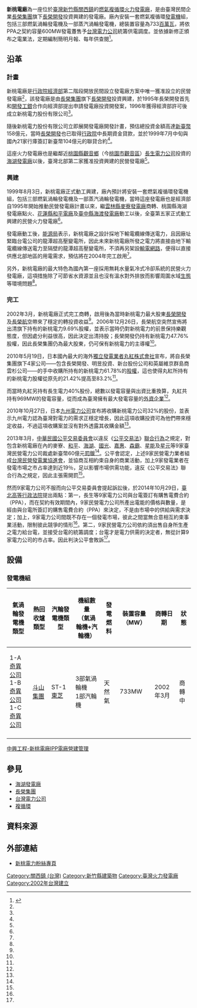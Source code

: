 {{Infobox power station 
| name               = 新桃電廠
| official_name      = [[新桃電力股份有限公司|新桃電力股份有限公司]]新桃電廠
| image              = File:新桃發電廠.png
| image_size         = 300px
| image_caption      = 新桃電廠
| image_alt          = 
| location_map       = Taiwan
| location_map_width = 
| location_map_text  = 
| lat_d     = 24
| lat_m     = 48
| lat_s     = 51.5
| lat_NS    = N
| long_d    = 121
| long_m    = 11
| long_s    = 51.8
| long_EW   = E
| coordinates_type   = type:landmark
| coordinates_display= inline,title
| coordinates_ref    = 
|country             = {{ROC-TWN}}
|locale              = [[新竹縣|新竹縣]][[關西鎮_(台灣)|關西鎮]]仁安里5鄰台電新村66號
|owner               = [[新桃電力公司|新桃電力公司]]
|operator            = [[新桃電力公司|新桃電力公司]]
|developer           = 
|constructor         = 
| construction_began = 1999年8月3日
| commissioned       = 2002年3月
| cost               = 新臺幣158億元
| licence_expires    = 
| decommissioned     = 
|status              = 商轉中
| th_fuel_primary        = [[液化天然氣|液化天然氣]]
| th_fuel_secondary      = 
| th_fuel_tertiary       = 
| th_technology          = 燃氣複循環發電
| th_feed_mine           = 
| th_cogeneration        = 
| th_combined_cycle      = 3部氣渦輪發電機+1部汽渦輪發電機
| th_cooling_source      = 氣冷式
| ps_units_operational   = 1
| ps_units_manu_model    = 
| ps_units_uc            = 
| ps_units_planned       = 
| ps_units_cancelled     = 
| ps_units_decommissioned= 
| ps_thermal_capacity    = 
| ps_electrical_capacity = 733MW
| ps_electrical_cap_fac  = 
| ps_storage_hours       = 
| ps_annual_generation   = 
| website                = 
| extra                  = 
| as_of              = 2016-11-13
}}
'''新桃電廠'''為一座位於[[臺灣|臺灣]][[新竹縣|新竹縣]][[關西鎮_(台灣)|關西鎮]]的[[天然氣|燃氣]][[複循環|複循環]][[火力發電廠|火力發電廠]]，是由臺灣民間企業[[長榮集團|長榮集團]]旗下[[長榮開發|長榮開發]]投資興建的發電廠。廠內安裝一套燃氣複循環[[發電機|發電機]]組，包括三部燃氣渦輪發電機及一部蒸汽渦輪發電機，總裝置容量為733[[瓦特#兆瓦（MegaWatt）|百萬瓦]]，將依PPA之契約容量600MW發電躉售予[[台灣電力公司|台灣電力公司]]統籌供電調度{{r|台電公司}}。並依據新修正頒布之電業法，定期編制簡明月報、每年供查閱<ref>{{Cite web |url=http://www.htpc.com.tw/about-us.html |title=存档副本 |access-date=2018-08-31 |archive-date=2019-05-24 |archive-url=https://web.archive.org/web/20190524071404/https://www.htpc.com.tw/about-us.html |dead-url=no }}</ref>。

== 沿革 ==
=== 計畫 ===
新桃電廠是[[行政院經濟部|行政院經濟部]]第二階段開放民間設立發電廠方案中唯一獲准設立的民營發電廠<ref name="台電公司"/>，該發電廠是由[[長榮集團|長榮集團]]旗下[[長榮開發|長榮開發]]投資興建，於1995年長榮開發首先和[[開發工銀|開發工銀]]合作向經濟部提出申請發電廠投資開發案，1996年獲得經濟部許可後成立新桃電力股份有限公司<ref name="蘋果日報"/>。

隨後新桃電力股份有限公司立即展開發電廠開發計畫，預估總投資金額高達[[新臺幣|新臺幣]]158億元，當時[[長榮開發|長榮開發]]也已取得[[行政院|行政院]]中長期資金貸款，並於1999年7月中旬與國內21家行庫簽訂新臺幣104億元的聯貸合約<ref name="工商時報"/>。

這座火力發電廠也是繼鄰近[[桃園縣|桃園縣]][[觀音區|觀音鄉]]（今[[桃園市|桃園市]][[觀音區|觀音區]]）[[長生電力公司|長生電力公司]]投資的[[海湖發電廠|海湖發電廠]]以後，臺灣北部第二家獲准投資興建的民營發電廠<ref name="工商時報"/>。

=== 興建 ===
1999年8月3日，新桃電廠正式動工興建，廠內預計將安裝一套燃氣複循環發電機組，包括三部燃氣渦輪發電機及一部蒸汽渦輪發電機，當時這座發電廠也是經濟部自1995年開始推動民營發電廠計畫以來，繼[[雲林縣|雲林縣]][[麥寮發電廠|麥寮發電廠]]商轉、桃園縣海湖發電廠點火、[[花蓮縣|花蓮縣]][[和平電廠|和平電廠]]及[[臺中縣|臺中縣]][[海渡發電廠|海渡發電廠]]動工以後，全臺第五家正式動工興建的民營火力發電廠<ref name="工商時報"/>。

發電廠動工後，[[經濟部能源局|能源局]]表示，新桃電廠之設計採地下輸電纜線傳送電力，且因廠址緊臨台電公司的龍潭超高壓變電所，因此未來新桃電廠所發之電力將直接由地下輸電纜線傳送電力至隔壁的龍潭超高壓變電所，不須再另架設[[輸電網路|輸電網路]]，便得以直接供應北部地區的用電需求，預估將在2004年完工啟用<ref name="工商時報"/>。

另外，新桃電廠的最大特色為國內第一座採用無耗水量氣冷式冷卻系統的民營火力發電廠，這項措施除了可節省水資源並且也沒有溫水對外排放而影響周圍水域[[生態|生態]]等環境問題<ref name="工商時報"/>。

=== 完工 ===
2002年3月，新桃電廠正式完工商轉，啟用後為當時新桃電力最大股東[[長榮開發|長榮開發]]及[[長榮航空|長榮航空]]帶來了穩定的轉投資收益<ref name="蘋果日報"/>。2006年12月26日，長榮航空突然宣佈將出清旗下持有的新桃電力9.69%股權，並表示當時仍對新桃電力的前景保持樂觀態度，但因處分利益很高，因此決定出清持股；長榮開發仍持有新桃電力47.76%股權，因此長榮集團仍為最大股東，仍可保有新桃電力的主導權<ref name="蘋果日報"/>。

2010年5月19日，日本國內最大的海外[[獨立發電廠|獨立發電業者]][[丸紅株式會社|丸紅株式會社]]宣布，將自長榮集團旗下4家公司——包含長榮開發、明昱投資、新台股份公司和英屬維京群島商雲杉公司——的手中收購所持有的新桃電力61.78%的[[股權|股權]]，這也使得丸紅所持有的新桃電力股權從原先的21.42%提高至83.2%<ref name="MoneyDJ理財網"/>。

而當時丸紅另持有長生電力40%股份，總數以發電容量與出資比重換算，丸紅共持有969MW的發電容量，從而成為臺灣擁有最大發電容量的[[外資企業|外資企業]]<ref name="MoneyDJ理財網"/>。

2010年10月27日，日本[[九州電力公司|九州電力公司]]宣布將收購新桃電力公司32%的股份，並表示九州電力認為臺灣對電力的需求正穩定增長，因此這項收購投資可為他們帶來穩定收益，不過這項收購案並沒有對外透露其收購金額<ref name="大紀元"/>。

2013年3月，[[中華民國公平交易委員會|中華民國公平交易委員會]]以違反《[[公平交易法|公平交易法]]》[[聯合行為|聯合行為]]之規定，對包含新桃電廠在內的麥寮、[[和平電廠|和平]]、[[海湖發電廠|海湖]]、[[國光發電廠|國光]]、[[嘉惠電廠|嘉惠]]、[[森霸電力公司|森霸]]、[[星能電力公司|星能]]及[[星源電力公司|星元]]等9家臺灣民營電力公司裁處新臺幣60億元[[罰鍰|罰鍰]]<ref name="中時電子報"/>。公平會認定，上述9家民營電力業者組成[[台灣民營發電業協進會|台灣民營發電業協進會]]，並協商互相約束自身的商業活動，加上9家發電業者在發電市場之市占率達到近19％，足以影響市場供需功能，違反《公平交易法》聯合行為之規定，因此主張需開罰<ref name="中時電子報"/>。

然而9家電力公司不服而向公平交易委員會提起訴訟後，於2014年10月29日，[[臺北高等行政法院|臺北高等行政法院]]提出兩點：第一，長生等9家電力公司與台電簽訂有購售電費合約（PPA），而在契約有效期間內，9家民營電力公司所產出電能的價格與數量，是經由與台電所簽訂的購售電費合約（PPA）來決定，不是由市場中的供給與需求決定；加上，9家電力公司間既不存在一個發電市場，彼此之間當無合意相互約束事業活動，限制彼此競爭的情形<ref name="中時電子報"/>。第二，9家民營電力公司依約須出售自身所生產之電力給台電，並接受台電的統籌調度；台電才是電力供需的決定者，無從計算9家電力公司的市占率。因此判決公平會敗訴<ref name="中時電子報"/>。

== 設備 ==
=== 發電機組 ===
{| class="wikitable" 
|-
! 氣渦輪發電機類型 !!  熱回收爐類型 !! 汽輪發電機類型 !! 機組數量<br>（氣渦輪機+汽輪機） !! 發電燃料 !! 裝置容量（MW）!! 商轉日期 !! 狀態 
|- 
|1-A{{USA}}[[奇異公司|奇異公司]]<br>1-B{{USA}}[[奇異公司|奇異公司]]<br>1-C{{USA}}[[奇異公司|奇異公司]] || {{KOR}}[[斗山集團|斗山集團]] || ST-1{{JPN}}[[東芝|東芝]] || 3部氣渦輪機<br>1部汽輪機 || 天然氣 || 733MW || 2002年3月 || 商轉中
|-
|}
[https://www.sinotech.org.tw/journal/pdfview.aspx?n=88&s=73 中興工程-新桃電廠IPP電廠營建管理] {{Wayback|url=https://www.sinotech.org.tw/journal/pdfview.aspx?n=88&s=73 |date=20210527130443 }}

== 參見 ==
* [[海湖發電廠|海湖發電廠]]
* [[長榮集團|長榮集團]]
* [[台灣電力公司|台灣電力公司]]
* [[複循環|複循環]]

== 資料來源 ==
{{Reflist| refs=

<ref name="中時電子報">{{cite web|language=zh-tw|url=http://www.chinatimes.com/newspapers/20141030000150-260205|title=9民營電廠 60億罰鍰免繳|author=張國仁|publisher=中時電子報|date=2014-10-30|accessdate=2016-11-13|archive-date=2020-08-05|archive-url=https://web.archive.org/web/20200805195746/https://www.chinatimes.com/newspapers/20141030000150-260205|dead-url=no}}</ref>

<ref name="台電公司">{{cite web|language=zh-tw|url=http://www.taipower.com.tw/content/announcement/..%5C..%5CUpFile%5CFile%5C%E6%B0%91%E7%87%9F%E9%9B%BB%E5%BB%A0%E6%A6%82%E6%B3%81.pdf|title=民營電廠概況|author=|publisher=台灣電力公司|date=|accessdate=2016-11-13|archive-date=2017-01-14|archive-url=https://web.archive.org/web/20170114060049/http://www.taipower.com.tw/content/announcement/..%5C..%5CUpFile%5CFile%5C%E6%B0%91%E7%87%9F%E9%9B%BB%E5%BB%A0%E6%A6%82%E6%B3%81.pdf|dead-url=yes}}</ref>

<ref name="工商時報">{{cite web|language=zh-tw|url=http://ago.gcaa.org.tw/env_news/199908/88080407.htm|title=北部第二家民營電廠 新桃電廠昨動工|author=單美雲|publisher=工商時報|date=1999-08-04|accessdate=2016-11-13|archive-date=2012-01-18|archive-url=https://web.archive.org/web/20120118031610/http://ago.gcaa.org.tw/env_news/199908/88080407.htm|dead-url=no}}</ref>

<ref name="蘋果日報">{{cite web|language=zh-tw|url=http://www.appledaily.com.tw/appledaily/article/finance/20061227/3135756/|title=出清新桃電力 長榮航獲利7.2億|author=陳雅潔|publisher=蘋果日報|date=2006-12-27|accessdate=2016-11-13}}</ref>

<ref name="MoneyDJ理財網">{{cite web|language=zh-tw|url=http://www.moneydj.com/KMDJ/News/NewsViewer.aspx?a=afdf9b8d-80a7-492f-9a7a-d82f7b782e09|title=丸紅宣布收購長榮持有的新桃電力股權 提升持股至83%|author=蔡承啟|publisher=MoneyDJ理財網|date=2010-05-19|accessdate=2016-11-13|archive-date=2019-05-22|archive-url=https://web.archive.org/web/20190522225850/https://www.moneydj.com/KMDJ/News/NewsViewer.aspx?a=afdf9b8d-80a7-492f-9a7a-d82f7b782e09|dead-url=no}}</ref>

<ref name="大紀元">{{cite web|language=zh-tw|url=http://www.epochtimes.com/b5/10/10/27/n3066675.htm|title=日本九州電力 收購台灣新桃電力公司|author=|publisher=大紀元|date=2010-10-27|accessdate=2016-11-13|archive-date=2020-01-20|archive-url=https://web.archive.org/web/20200120090246/http://www.epochtimes.com/b5/10/10/27/n3066675.htm|dead-url=no}}</ref>

}}

==外部連結==
*[https://www.facebook.com/新桃電力-2123919321221368/ 新桃電力粉絲專頁]

{{臺灣發電廠}}

[[Category:關西鎮_(台灣)|Category:關西鎮 (台灣)]]
[[Category:新竹縣建築物|Category:新竹縣建築物]]
[[Category:臺灣火力發電廠|Category:臺灣火力發電廠]]
[[Category:2002年台灣建立|Category:2002年台灣建立]]